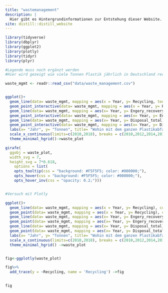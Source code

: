 ```yaml
---
title: "wastemanagement"
description: |
  Hier gibt es Hintergrundinformationen zur Entstehung dieser Website.
site: distill::distill_website
---
```

  
```r


library(tidyverse)
library(dbplyr)
library(ggplot2)
library(plotly)
library(tidyr)
library(plyr)

#Legende muss noch ergänzt werden 
#Hier wird gezeigt wie viele Tonnen Plastik jährlich in Deutschland recycelt, auf Mülldeponien gelagert und energetisch verwertet werden (von 2010-2018)

waste_mgmt <- readr::read_csv("data/waste_management.csv")


ggplot()+
  geom_line(data= waste_mgmt, mapping = aes(x = Year, y= Recycling, tooltip=Recycling), colour= "#66CC66", size=1, alpha=0.6)+
  geom_point_interactive(data= waste_mgmt, mapping = aes(x = Year, y= Recycling, data_id=Recycling, tooltip=Recycling), colour="#66CC66", size=4)+
  geom_line(data= waste_mgmt, mapping = aes(x= Year, y= Engery_recovery), color="#33CCCC", size= 1, alpha=0.6)+
  geom_point_interactive(data= waste_mgmt, mapping = aes(x= Year, y= Engery_recovery, data_id=Engery_recovery, tooltip=Engery_recovery), color= "#33CCCC", size=4)+
  geom_line(data= waste_mgmt, mapping = aes(x= Year, y= Disposal_total), color= "#6699FF", lwd=1, alpha=0.6)+
  geom_point_interactive(data= waste_mgmt, mapping = aes(x= Year, y= Disposal_total, data_id=Disposal_total, tooltip=Disposal_total), color= "#6699FF", size=4)+
  labs(x= "Jahr", y= "Tonnen", title= "Wohin mit dem ganzen Plastikabfall? \n Neben der Produktion ist auch die Entsorgung von \n bereits bestehendem Plastik ein Problem", subtitle = "Management des Plastikabfalls in Deutschland von 2010 bis 2018")+
  scale_x_continuous(limits=c(2010,2018), breaks = c(2010,2012,2014,2016,2018))+
  theme_minimal_hgrid()->waste_plot

girafe(
  ggobj = waste_plot,
  width_svg = 7,
  height_svg = 7*0.618,
    options = list(
    opts_tooltip(css = "background: #F5F5F5; color: #000000;"),
    opts_hover(css = "background: #F5F5F5; color: #000000;"),
    opts_hover_inv(css = "opacity: 0.2;")))



```

```r
#Versuch mit Plotly 

ggplot()+
  geom_line(data= waste_mgmt, mapping = aes(x = Year, y= Recycling), colour= "#66CC66", size=1, alpha=0.6)+
  geom_point(data= waste_mgmt, mapping = aes(x = Year, y= Recycling), colour="#66CC66", size=4)+
  geom_line(data= waste_mgmt, mapping = aes(x= Year, y= Engery_recovery), color="#33CCCC", size= 1, alpha=0.6)+
  geom_point(data= waste_mgmt, mapping = aes(x= Year, y= Engery_recovery), color= "#33CCCC", size=4)+
  geom_line(data= waste_mgmt, mapping = aes(x= Year, y= Disposal_total), color= "#6699FF", lwd=1, alpha=0.6)+
  geom_point(data= waste_mgmt, mapping = aes(x= Year, y= Disposal_total), color= "#6699FF", size=4)+
  labs(x= "Jahr", y= "Tonnen", title= "Wohin mit dem ganzen Plastikabfall?")+
  scale_x_continuous(limits=c(2010,2018), breaks = c(2010,2012,2014,2016,2018))+
  theme_minimal_hgrid() ->waste_plot


fig<-ggplotly(waste_plot)

fig%>% 
  add_trace(y = ~Recycling, name = 'Recycling') ->fig

  
fig 
```

